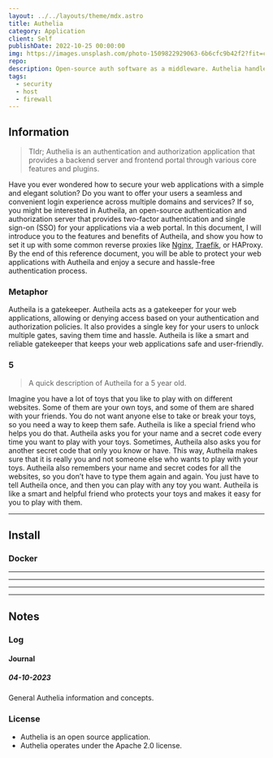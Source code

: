 ```yaml
---
layout: ../../layouts/theme/mdx.astro
title: Authelia
category: Application
client: Self
publishDate: 2022-10-25 00:00:00
img: https://images.unsplash.com/photo-1509822929063-6b6cfc9b42f2?fit=crop&w=1400&h=700&q=75
repo:
description: Open-source auth software as a middleware. Authelia handles the authentication and authorization of the user/entity, allowing to secure access outside the scope of the application and provides a unique firewall-like access terminal.
tags:
  - security
  - host
  - firewall
---
```


## Information

> Tldr; Authelia is an authentication and authorization application that provides a backend server and frontend portal through various core features and plugins.

Have you ever wondered how to secure your web applications with a simple and elegant solution? 
Do you want to offer your users a seamless and convenient login experience across multiple domains and services? 
If so, you might be interested in Autheila, an open-source authentication and authorization server that provides two-factor authentication and single sign-on (SSO) for your applications via a web portal. 
In this document, I will introduce you to the features and benefits of Autheila, and show you how to set it up with some common reverse proxies like [Nginx](https://kbve.com/application/nginx), [Traefik](https://kbve.com/application/traefik), or HAProxy.
By the end of this reference document, you will be able to protect your web applications with Autheila and enjoy a secure and hassle-free authentication process.


### Metaphor

Autheila is a gatekeeper. 
Autheila acts as a gatekeeper for your web applications, allowing or denying access based on your authentication and authorization policies. 
It also provides a single key for your users to unlock multiple gates, saving them time and hassle. 
Autheila is like a smart and reliable gatekeeper that keeps your web applications safe and user-friendly.

### 5

> A quick description of Autheila for a 5 year old.

Imagine you have a lot of toys that you like to play with on different websites. 
Some of them are your own toys, and some of them are shared with your friends. 
You do not want anyone else to take or break your toys, so you need a way to keep them safe. 
Autheila is like a special friend who helps you do that. 
Autheila asks you for your name and a secret code every time you want to play with your toys. 
Sometimes, Autheila also asks you for another secret code that only you know or have. 
This way, Autheila makes sure that it is really you and not someone else who wants to play with your toys. 
Autheila also remembers your name and secret codes for all the websites, so you don’t have to type them again and again. 
You just have to tell Autheila once, and then you can play with any toy you want. 
Autheila is like a smart and helpful friend who protects your toys and makes it easy for you to play with them.

* * *

## Install

### Docker

* * *


* * *
* * *
* * *

## Notes

### Log

#### Journal

##### 04-10-2023
General Authelia information and concepts.

### License

- Authelia is an open source application.
- Authelia operates under the Apache 2.0 license.
